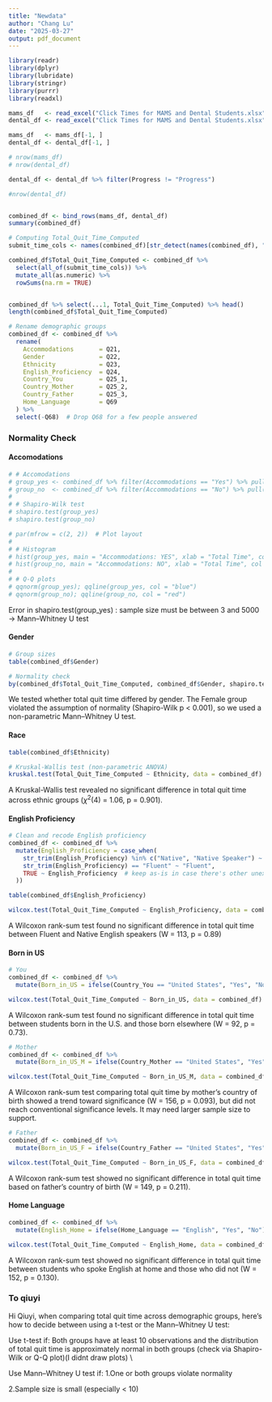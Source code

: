 ```yaml
---
title: "Newdata"
author: "Chang Lu"
date: "2025-03-27"
output: pdf_document
---
```



```r
library(readr)
library(dplyr)
library(lubridate)
library(stringr)
library(purrr)
library(readxl)
```

```r
mams_df   <- read_excel("Click Times for MAMS and Dental Students.xlsx", sheet = "MAMS Students")
dental_df <- read_excel("Click Times for MAMS and Dental Students.xlsx", sheet = "Dental Students")

mams_df   <- mams_df[-1, ]
dental_df <- dental_df[-1, ]

# nrow(mams_df)   
# nrow(dental_df)   

dental_df <- dental_df %>% filter(Progress != "Progress")

#nrow(dental_df)


combined_df <- bind_rows(mams_df, dental_df)
summary(combined_df)
```

```r
# Computing Total_Quit_Time_Computed
submit_time_cols <- names(combined_df)[str_detect(names(combined_df), "-T_Page Submit")]

combined_df$Total_Quit_Time_Computed <- combined_df %>%
  select(all_of(submit_time_cols)) %>%
  mutate_all(as.numeric) %>%
  rowSums(na.rm = TRUE)


combined_df %>% select(...1, Total_Quit_Time_Computed) %>% head()
length(combined_df$Total_Quit_Time_Computed)
```


```r
# Rename demographic groups
combined_df <- combined_df %>%
  rename(
    Accommodations       = Q21,
    Gender               = Q22,
    Ethnicity            = Q23,
    English_Proficiency  = Q24,
    Country_You          = Q25_1,
    Country_Mother       = Q25_2,
    Country_Father       = Q25_3,
    Home_Language        = Q69
  ) %>%
  select(-Q68)  # Drop Q68 for a few people answered


```


### Normality Check


#### Accomodations

```r
# # Accomodations
# group_yes <- combined_df %>% filter(Accommodations == "Yes") %>% pull(Total_Quit_Time_Computed)
# group_no  <- combined_df %>% filter(Accommodations == "No") %>% pull(Total_Quit_Time_Computed)
# 
# # Shapiro-Wilk test
# shapiro.test(group_yes)
# shapiro.test(group_no)
```
```r
# par(mfrow = c(2, 2))  # Plot layout
# 
# # Histogram
# hist(group_yes, main = "Accommodations: YES", xlab = "Total Time", col = "skyblue")
# hist(group_no, main = "Accommodations: NO", xlab = "Total Time", col = "salmon")
# 
# # Q-Q plots
# qqnorm(group_yes); qqline(group_yes, col = "blue")
# qqnorm(group_no); qqline(group_no, col = "red")
```

Error in shapiro.test(group_yes) : sample size must be between 3 and 5000 -> Mann–Whitney U test

#### Gender
```r
# Group sizes
table(combined_df$Gender)

# Normality check
by(combined_df$Total_Quit_Time_Computed, combined_df$Gender, shapiro.test)
```

We tested whether total quit time differed by gender. The Female group violated the assumption of normality (Shapiro-Wilk p < 0.001), so we used a non-parametric Mann–Whitney U test.

#### Race

```r
table(combined_df$Ethnicity)

# Kruskal-Wallis test (non-parametric ANOVA)
kruskal.test(Total_Quit_Time_Computed ~ Ethnicity, data = combined_df)
```

A Kruskal-Wallis test revealed no significant difference in total quit time across ethnic groups ($\chi^2(4)$ = 1.06, p = 0.901).

#### English Proficiency

```r
# Clean and recode English proficiency
combined_df <- combined_df %>%
  mutate(English_Proficiency = case_when(
    str_trim(English_Proficiency) %in% c("Native", "Native Speaker") ~ "Native",
    str_trim(English_Proficiency) == "Fluent" ~ "Fluent",
    TRUE ~ English_Proficiency  # keep as-is in case there's other unexpected values
  ))

table(combined_df$English_Proficiency)

wilcox.test(Total_Quit_Time_Computed ~ English_Proficiency, data = combined_df)
```

A Wilcoxon rank-sum test found no significant difference in total quit time between Fluent and Native English speakers (W = 113, p = 0.89)

#### Born in US

```r
# You
combined_df <- combined_df %>%
  mutate(Born_in_US = ifelse(Country_You == "United States", "Yes", "No"))

wilcox.test(Total_Quit_Time_Computed ~ Born_in_US, data = combined_df)
```

A Wilcoxon rank-sum test found no significant difference in total quit time between students born in the U.S. and those born elsewhere (W = 92, p = 0.73).


```r
# Mother
combined_df <- combined_df %>%
  mutate(Born_in_US_M = ifelse(Country_Mother == "United States", "Yes", "No"))

wilcox.test(Total_Quit_Time_Computed ~ Born_in_US_M, data = combined_df)
```

A Wilcoxon rank-sum test comparing total quit time by mother's country of birth showed a trend toward significance (W = 156, p = 0.093), but did not reach conventional significance levels. It may need larger sample size to support.


```r
# Father
combined_df <- combined_df %>%
  mutate(Born_in_US_F = ifelse(Country_Father == "United States", "Yes", "No"))

wilcox.test(Total_Quit_Time_Computed ~ Born_in_US_F, data = combined_df)
```

A Wilcoxon rank-sum test showed no significant difference in total quit time based on father’s country of birth (W = 149, p = 0.211).

#### Home Language

```r
combined_df <- combined_df %>%
  mutate(English_Home = ifelse(Home_Language == "English", "Yes", "No"))

wilcox.test(Total_Quit_Time_Computed ~ English_Home, data = combined_df)
```

A Wilcoxon rank-sum test showed no significant difference in total quit time between students who spoke English at home and those who did not (W = 152, p = 0.130).

### To qiuyi

Hi Qiuyi, when comparing total quit time across demographic groups, here's how to decide between using a t-test or the Mann–Whitney U test:


Use t-test if:
Both groups have at least 10 observations and the distribution of total quit time is approximately normal in both groups (check via Shapiro-Wilk or Q-Q plot)(I didnt draw plots) \\

Use Mann–Whitney U test if:
1.One or both groups violate normality

2.Sample size is small (especially < 10)


